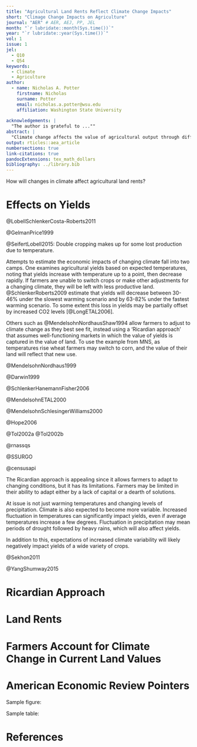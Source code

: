 ```yaml
---
title: "Agricultural Land Rents Reflect Climate Change Impacts"
short: "Climage Change Impacts on Agriculture"
journal: "AER" # AER, AEJ, PP, JEL
month: "`r lubridate::month(Sys.time())`"
year: "`r lubridate::year(Sys.time())`"
vol: 1
issue: 1
jel:
  - Q10
  - Q54
keywords:
  - Climate
  - Agriculture
author:
  - name: Nicholas A. Potter
    firstname: Nicholas
    surname: Potter
    email: nicholas.a.potter@wsu.edu
    affiliation: Washington State University
    
acknowledgements: |
  "The author is grateful to ...""
abstract: |
  "Climate change affects the value of agricultural output through different mechanisms. Increases in temperature reduce yields on the right side of the temperature-yield curve. Warmer and longer growing seasons increase yields. Using a Ricardian framework in which farmers adapt to changing conditions to maximize profits, we match projected climate with the closest historical climate analogue for a latitude-longitude grid of the United States to estimate the effect of climate change on agriculture. The difference in land rents between each match is an estimate of change due to climate. Using this method, climate in 2040 will increase/reduce agricultural land rent values by XXX across the U.S., with substantial variation by county. These results support the idea that XXX and are at odds with research suggesting that XXX."
output: rticles::aea_article
numbersections: true
link-citations: true
pandocExtensions: tex_math_dollars
bibliography: ../library.bib
---
```


How will changes in climate affect agricultural land rents?

# Effects on Yields

@LobellSchlenkerCosta-Roberts2011

@GelmanPrice1999

@SeifertLobell2015: Double cropping makes up for some lost production due to temperature.

Attempts to estimate the economic impacts of changing climate fall into two camps. One examines agricultural yields based on expected temperatures, noting that yields increase with temperature up to a point, then decrease rapidly. If farmers are unable to switch crops or make other adjustments for a changing climate, they will be left with less productive land. @SchlenkerRoberts2009 estimate that yields will decrease between 30-46% under the slowest warming scenario and by 63-82% under the fastest warming scenario. To some extent this loss in yields may be partially offset by increased CO2 levels [@LongETAL2006].

Others such as @MendelsohnNordhausShaw1994 allow farmers to adjust to climate change as they best see fit, instead using a 'Ricardian approach' that assumes well-functioning markets in which the value of yields is captured in the value of land. To use the example from MNS, as temperatures rise wheat farmers may switch to corn, and the value of their land will reflect that new use.


@MendelsohnNordhaus1999

@Darwin1999

@SchlenkerHanemannFisher2006

@MendelsohnETAL2000

@MendelsohnSchlesingerWilliams2000

@Hope2006

@Tol2002a @Tol2002b

@rnassqs

@SSURGO

@censusapi


The Ricardian approach is appealing since it allows farmers to adapt to changing conditions, but it has its limitations. Farmers may be limited in their ability to adapt either by a lack of capital or a dearth of solutions. 

At issue is not just warming temperatures and changing levels of precipitation. Climate is also expected to become more variable. Increased fluctuation in temperatures can significantly impact yields, even if average temperatures increase a few degrees. Fluctuation in precipitation may mean periods of drought followed by heavy rains, which will also affect yields.

In addition to this, expectations of increased climate variability will likely negatively impact yields of a wide variety of crops.

@Sekhon2011

@YangShumway2015


# Ricardian Approach
# Land Rents 
# Farmers Account for Climate Change in Current Land Values

# American Economic Review Pointers

\begin{itemize}
\item Do not use an "Introduction" heading. Begin your introductory material
before the first section heading.

\item Avoid style markup (except sparingly for emphasis).

\item Avoid using explicit vertical or horizontal space.

\item Captions are short and go below figures but above tables.

\item The tablenotes or figurenotes environments may be used below tables
or figures, respectively, as demonstrated below.

\item If you have difficulties with the mathtime package, adjust the package
options appropriately for your platform. If you can't get it to work, just
remove the package or see our technical support document online (please
refer to the author instructions).

\item If you are using an appendix, it goes last, after the bibliography.
Use regular section headings to make the appendix headings.

\item If you are not using an appendix, you may delete the appendix command
and sample appendix section heading.

\item Either the natbib package or the harvard package may be used with bibtex.
To include one of these packages, uncomment the appropriate usepackage command
above. Note: you can't use both packages at once or compile-time errors will result.

\end{itemize}


Sample figure:

\begin{figure}
Figure here.

\caption{Caption for figure below.}
\begin{figurenotes}
Figure notes without optional leadin.
\end{figurenotes}
\begin{figurenotes}[Source]
Figure notes with optional leadin (Source, in this case).
\end{figurenotes}
\end{figure}

Sample table:

\begin{table}
\caption{Caption for table above.}

\begin{tabular}{lll}
& Heading 1 & Heading 2 \\
Row 1 & 1 & 2 \\
Row 2 & 3 & 4%
\end{tabular}
\begin{tablenotes}
Table notes environment without optional leadin.
\end{tablenotes}
\begin{tablenotes}[Source]
Table notes environment with optional leadin (Source, in this case).
\end{tablenotes}
\end{table}

# References



